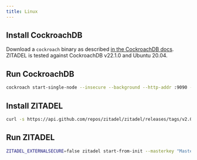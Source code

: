 ```yaml
---
title: Linux
---
```



## Install CockroachDB

Download a `cockroach` binary as described [in the CockroachDB docs](https://www.cockroachlabs.com/docs/v22.1/install-cockroachdb).
ZITADEL is tested against CockroachDB v22.1.0 and Ubuntu 20.04.

## Run CockroachDB

```bash
cockroach start-single-node --insecure --background --http-addr :9090 --listen-addr=localhost
```

## Install ZITADEL

```bash
curl -s https://api.github.com/repos/zitadel/zitadel/releases/tags/v2.0.0 | grep "browser_download_url.*zitadel_Linux_$(uname -m).tar.gz" | cut -d '"' -f 4 | xargs wget -qO - | sudo tar --extract --gzip --overwrite --directory /usr/local/bin zitadel && sudo chown $(id -u):$(id -g) /usr/local/bin/zitadel
```

## Run ZITADEL

```bash
ZITADEL_EXTERNALSECURE=false zitadel start-from-init --masterkey "MasterkeyNeedsToHave32Characters" --tlsMode disabled
```

<DefaultUser components={props.components} />
<Next components={props.components} />
<Disclaimer components={props.components} />
